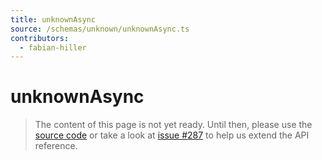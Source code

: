 ```yaml
---
title: unknownAsync
source: /schemas/unknown/unknownAsync.ts
contributors:
  - fabian-hiller
---
```


# unknownAsync

> The content of this page is not yet ready. Until then, please use the [source code](https://github.com/fabian-hiller/valibot/blob/main/library/src/schemas/unknown/unknownAsync.ts) or take a look at [issue #287](https://github.com/fabian-hiller/valibot/issues/287) to help us extend the API reference.
